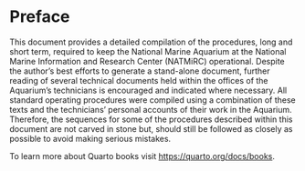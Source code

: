 # Preface {.unnumbered}

This document provides a detailed compilation of the procedures, long and short term, required to keep the National Marine Aquarium at the National Marine Information and Research Center (NATMiRC) operational. Despite the author's best efforts to generate a stand-alone document, further reading of several technical documents held within the offices of the Aquarium's technicians is encouraged and indicated where necessary. All standard operating procedures were compiled using a combination of these texts and the technicians' personal accounts of their work in the Aquarium. Therefore, the sequences for some of the procedures described within this document are not carved in stone but, should still be followed as closely as possible to avoid making serious mistakes.

To learn more about Quarto books visit <https://quarto.org/docs/books>.
